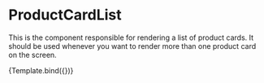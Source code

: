 

<Meta title="Components/ProductCardList" component={ProductCardList} />


# ProductCardList

This is the component responsible for rendering a list of product cards. It should
be used whenever you want to render more than one product card on the screen.

<Canvas>
	<Story
		name="Default"
		args={{
			products: MOCK_PRODUCTS
		}}
	>
		{Template.bind({})}
	</Story>
</Canvas>
